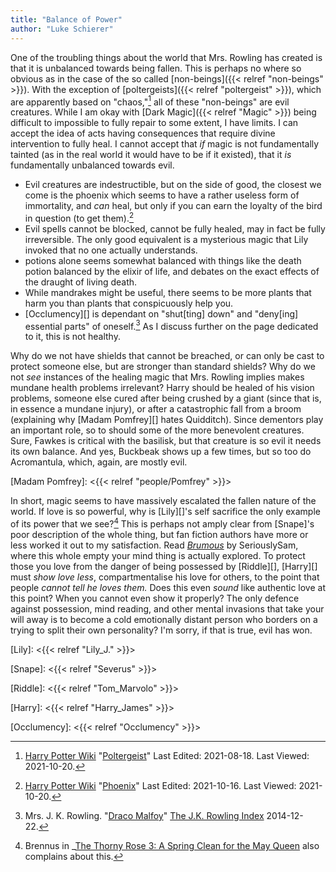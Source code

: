 ```yaml
---
title: "Balance of Power"
author: "Luke Schierer"
---
```


One of the troubling things about the world that Mrs. Rowling has created is
that it is unbalanced towards being fallen.  This is perhaps no where so obvious
as in the case of the so called [non-beings]({{< relref "non-beings" >}}).  With 
the exception of [poltergeists]({{< relref "poltergeist" >}}), which are
apparently based on "chaos,"[^211020-10] all of these "non-beings" are evil
creatures.  While I am okay with [Dark Magic]({{< relref "Magic" >}}) being
difficult to impossible to fully repair to some extent, I have limits.  I can
accept the idea of acts having consequences that require divine intervention to
fully heal.  I cannot accept that *if* magic is not fundamentally tainted (as
in the real world it would have to be if it existed), that it *is*
fundamentally unbalanced towards evil.  

* Evil creatures are indestructible, but on the side of good, the closest we
  come is the phoenix which seems to have a rather useless form of immortality,
  and *can* heal, but only if you can earn the loyalty of the bird in question
  (to get them).[^211020-11]
* Evil spells cannot be blocked, cannot be fully healed, may in fact be fully
  irreversible.  The only good equivalent is a mysterious magic that Lily
  invoked that no one actually understands.
* potions alone seems somewhat balanced with things like the death potion
  balanced by the elixir of life, and debates on the exact effects of the
  draught of living death.  
* While mandrakes might be useful, there seems to be more plants that harm you
  than plants that conspicuously help you. 
* [Occlumency][] is dependant on "shut[ting] down" and "deny[ing] essential
  parts" of oneself.[^230109-1]  As I discuss further on the page dedicated to
  it, this is not healthy.

Why do we not have shields that cannot be breached, or can only be cast to
protect someone else, but are stronger than standard shields?  Why do we not
*see* instances of the healing magic that Mrs. Rowling implies makes mundane
health problems irrelevant?  Harry should be healed of his vision problems,
someone else cured after being crushed by a giant (since that is, in essence a
mundane injury), or after a catastrophic fall from a broom (explaining why
[Madam Pomfrey][] hates Quidditch).  Since dementors play an important role, so
to should some of the more benevolent creatures.  Sure, Fawkes is critical with
the basilisk, but that creature is so evil it needs its own balance.  And yes,
Buckbeak shows up a few times, but so too do Acromantula, which, again, are
mostly evil.  

[Madam Pomfrey]: <{{< relref "people/Pomfrey" >}}>

In short, magic seems to have massively escalated the fallen nature of the
world.  If love is so powerful, why is [Lily][]'s self sacrifice the only
example of its power that we see?[^230109-2]  This is perhaps not amply clear
from [Snape]'s poor description of the whole thing, but fan fiction authors
have more or less worked it out to my satisfaction.  Read _[Brumous][]_ by
SeriouslySam, where this whole empty your mind thing is actually explored.  To
protect those you love from the danger of being possessed by [Riddle][],
[Harry][] must *show love less*, compartmentalise his love for others, to the
point that people *cannot tell he loves them.*  Does this even *sound* like
authentic love at this point?  When you cannot even show it properly?  The only
defence against possession, mind reading, and other mental invasions that take
your will away is to become a cold emotionally distant person who borders on a
trying to split their own personality?  I'm sorry, if that is true, evil has
won.

[Lily]: <{{< relref "Lily_J." >}}>

[Snape]: <{{< relref "Severus" >}}>

[Riddle]: <{{< relref "Tom_Marvolo" >}}>

[Harry]: <{{< relref "Harry_James" >}}>

[Brumous]: <https://archiveofourown.org/works/42882966>

[Occlumency]: <{{< relref "Occlumency" >}}>

[^211020-11]: [Harry Potter Wiki](https://harrypotter.fandom.com/wiki/) 
    "[Phoenix](https://harrypotter.fandom.com/wiki/Phoenix)"
    Last Edited: 2021-10-16. Last Viewed: 2021-10-20.

[^211020-10]: [Harry Potter Wiki](https://harrypotter.fandom.com/wiki/)
    "[Poltergeist](https://harrypotter.fandom.com/wiki/Poltergeist)"
    Last Edited: 2021-08-18. Last Viewed: 2021-10-20. 

[^230109-1]: Mrs. J. K. Rowling. "[Draco Malfoy][]" [The J.K. Rowling Index][] 2014-12-22. 

[Draco Malfoy]: <https://www.rowlingindex.org/work/dmpm/>

[The J.K. Rowling Index]: <https://www.rowlingindex.org>

[^230109-2]: Brennus in _[The Thorny Rose 3: A Spring Clean for the May Queen][] also complains about this.

[The Thorny Rose 3: A Spring Clean for the May Queen]: <https://www.fanfiction.net/s/10288020>
